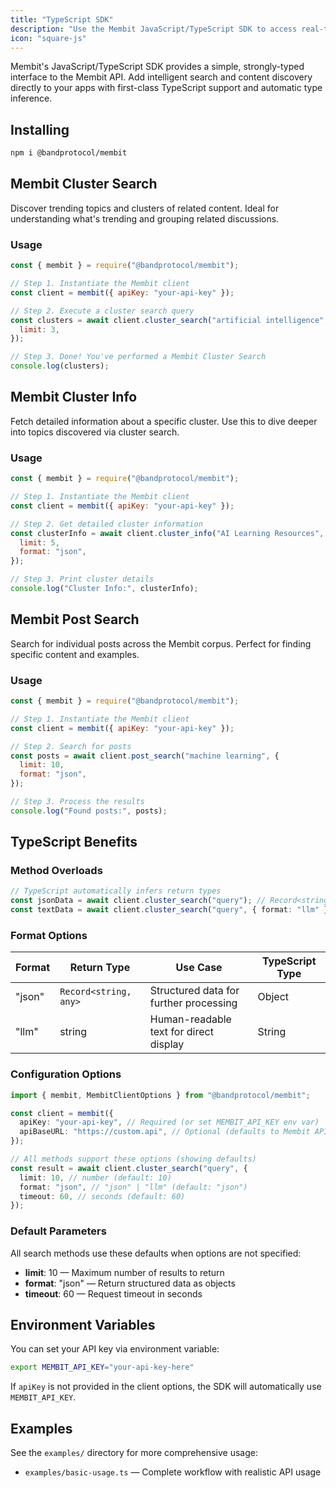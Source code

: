 ```yaml
---
title: "TypeScript SDK"
description: "Use the Membit JavaScript/TypeScript SDK to access real-time context with strong typing and simple APIs."
icon: "square-js"
---
```


Membit's JavaScript/TypeScript SDK provides a simple, strongly-typed interface to the Membit API. Add intelligent search and content discovery directly to your apps with first-class TypeScript support and automatic type inference.

## Installing

```bash
npm i @bandprotocol/membit
```

## Membit Cluster Search

Discover trending topics and clusters of related content. Ideal for understanding what's trending and grouping related discussions.

### Usage

```javascript
const { membit } = require("@bandprotocol/membit");

// Step 1. Instantiate the Membit client
const client = membit({ apiKey: "your-api-key" });

// Step 2. Execute a cluster search query
const clusters = await client.cluster_search("artificial intelligence", {
  limit: 3,
});

// Step 3. Done! You've performed a Membit Cluster Search
console.log(clusters);
```

## Membit Cluster Info

Fetch detailed information about a specific cluster. Use this to dive deeper into topics discovered via cluster search.

### Usage

```javascript
const { membit } = require("@bandprotocol/membit");

// Step 1. Instantiate the Membit client
const client = membit({ apiKey: "your-api-key" });

// Step 2. Get detailed cluster information
const clusterInfo = await client.cluster_info("AI Learning Resources", {
  limit: 5,
  format: "json",
});

// Step 3. Print cluster details
console.log("Cluster Info:", clusterInfo);
```

## Membit Post Search

Search for individual posts across the Membit corpus. Perfect for finding specific content and examples.

### Usage

```javascript
const { membit } = require("@bandprotocol/membit");

// Step 1. Instantiate the Membit client
const client = membit({ apiKey: "your-api-key" });

// Step 2. Search for posts
const posts = await client.post_search("machine learning", {
  limit: 10,
  format: "json",
});

// Step 3. Process the results
console.log("Found posts:", posts);
```

## TypeScript Benefits

### Method Overloads

```typescript
// TypeScript automatically infers return types
const jsonData = await client.cluster_search("query"); // Record<string, any>
const textData = await client.cluster_search("query", { format: "llm" }); // string
```

### Format Options

| Format | Return Type           | Use Case                               | TypeScript Type |
| ------ | --------------------- | -------------------------------------- | --------------- |
| "json" | `Record<string, any>` | Structured data for further processing | Object          |
| "llm"  | string                | Human-readable text for direct display | String          |

### Configuration Options

```typescript
import { membit, MembitClientOptions } from "@bandprotocol/membit";

const client = membit({
  apiKey: "your-api-key", // Required (or set MEMBIT_API_KEY env var)
  apiBaseURL: "https://custom.api", // Optional (defaults to Membit API)
});

// All methods support these options (showing defaults)
const result = await client.cluster_search("query", {
  limit: 10, // number (default: 10)
  format: "json", // "json" | "llm" (default: "json")
  timeout: 60, // seconds (default: 60)
});
```

### Default Parameters

All search methods use these defaults when options are not specified:

- **limit**: 10 — Maximum number of results to return
- **format**: "json" — Return structured data as objects
- **timeout**: 60 — Request timeout in seconds

## Environment Variables

You can set your API key via environment variable:

```bash
export MEMBIT_API_KEY="your-api-key-here"
```

If `apiKey` is not provided in the client options, the SDK will automatically use `MEMBIT_API_KEY`.

## Examples

See the `examples/` directory for more comprehensive usage:

- `examples/basic-usage.ts` — Complete workflow with realistic API usage
